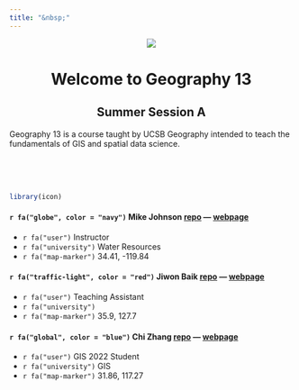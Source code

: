 ```yaml
---
title: "&nbsp;"
---
```


<center>
![](img/ucsb-navy-white.png)

# Welcome to Geography 13
## Summer Session A

</center>
  
Geography 13 is a course taught by UCSB Geography intended to teach the fundamentals of GIS and spatial data science. 

<br><br><br>

```r
library(icon)
```

#### `r fa("globe", color = "navy")` **Mike Johnson** [repo](https://github.com/mikejohnson51/mikejohnson51.github.io) --- [webpage](http://mikejohnson51.github.io)
  - `r fa("user")` Instructor
  - `r fa("university")` Water Resources
  - `r fa("map-marker")` 34.41, -119.84
  
#### `r fa("traffic-light", color = "red")` **Jiwon Baik** [repo]() --- [webpage]()
  - `r fa("user")` Teaching Assistant
  - `r fa("university")` 
  - `r fa("map-marker")` 35.9, 127.7

#### `r fa("global", color = "blue")` **Chi Zhang** [repo](https://github.com/NeedCola/geog13_2021) --- [webpage](https://needcola.github.io/)
  - `r fa("user")` GIS 2022 Student
  - `r fa("university")` GIS
  - `r fa("map-marker")` 31.86, 117.27
